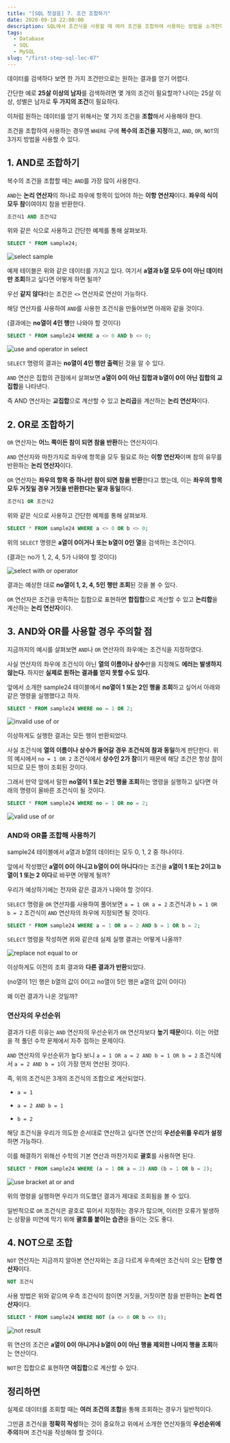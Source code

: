 ```yaml
---
title: "[SQL 첫걸음] 7. 조건 조합하기"
date: 2020-09-10 22:00:00
description: SQL에서 조건식을 사용할 때 여러 조건을 조합하여 사용하는 방법을 소개한다.
tags:
  - Database
  - SQL
  - MySQL
slug: "/first-step-sql-lec-07"
---
```


데이터를 검색하다 보면 한 가지 조건만으로는 원하는 결과를 얻기 어렵다.

간단한 예로 **25살 이상의 남자**를 검색하려면 몇 개의 조건이 필요할까? 나이는 25살 이상, 성별은 남자로 **두 가지의 조건**이 필요하다.

이처럼 원하는 데이터를 얻기 위해서는 몇 가지 조건을 **조합**해서 사용해야 한다.

조건을 조합하여 사용하는 경우엔 `WHERE` 구에 **복수의 조건을 지정**하고, `AND`, `OR`, `NOT`의 3가지 방법을 사용할 수 있다.

## 1. AND로 조합하기

복수의 조건을 조합할 때는 `AND`를 가장 많이 사용한다.

`AND`는 **논리 연산자**의 하나로 좌우에 항목이 있어야 하는 **이항 연산자**이다. **좌우의 식이 모두 참**이여야지 참을 반환한다.

```sql
조건식1 AND 조건식2
```

위와 같은 식으로 사용하고 간단한 예제를 통해 살펴보자.

```sql
SELECT * FROM sample24;
```

![select sample](./select-sample24.png)

예제 테이블은 위와 같은 데이터를 가지고 있다. 여기서 **a열과 b열 모두 0이 아닌 데이터만 조회**하고 싶다면 어떻게 하면 될까?

우선 **같지 않다**라는 조건은 `<>` 연산자로 연산이 가능하다.

해당 연산자를 사용하여 `AND`를 사용한 조건식을 만들어보면 아래와 같을 것이다.

(결과에는 **no열이 4인 행**만 나와야 할 것이다)

```sql
SELECT * FROM sample24 WHERE a <> 0 AND b <> 0;
```

![use and operator in select](./and-result.png)

`SELECT` 명령의 결과는 **no열이 4인 행만 출력**된 것을 알 수 있다.

`AND` 연산은 집합의 관점에서 살펴보면 **a열이 0이 아닌 집합과 b열이 0이 아닌 집합의 교집합**을 나타낸다.

즉 AND 연산자는 **교집합**으로 계산할 수 있고 **논리곱**을 계산하는 **논리 연산자**이다.

## 2. OR로 조합하기

`OR` 연산자는 **어느 쪽이든 참이 되면 참을 반환**하는 연산자이다.

`AND` 연산자와 마찬가지로 좌우에 항목을 모두 필요로 하는 **이항 연산자**이며 참의 유무를 반환하는 **논리 연산자**이다.

`OR` 연산자는 **좌우의 항목 중 하나만 참이 되면 참을 반환**한다고 했는데, 이는 **좌우의 항목 모두 거짓일 경우 거짓을 반환한다는 말과 동일**하다.

```sql
조건식1 OR 조건식2
```

위와 같은 식으로 사용하고 간단한 예제를 통해 살펴보자.

```sql
SELECT * FROM sample24 WHERE a <> 0 OR b <> 0;
```

위의 `SELECT` 명령은 **a열이 0이거나 또는 b열이 0인 열**을 검색하는 조건이다.

(결과는 no가 1, 2, 4, 5가 나와야 할 것이다)

![select with or operator](./or-result.png)

결과는 예상한 대로 **no열이 1, 2, 4, 5인 행만 조회**된 것을 볼 수 있다.

`OR` 연산자은 조건을 만족하는 집합으로 표현하면 **합집합**으로 계산할 수 있고 **논리합**을 계산하는 **논리 연산자**이다.

## 3. AND와 OR를 사용할 경우 주의할 점

지금까지의 예시를 살펴보면 `AND`나 `OR` 연산자의 좌우에는 조건식을 지정하였다.

사실 연산자의 좌우에 조건식이 아닌 **열의 이름이나 상수**만을 지정해도 **에러는 발생하지 않는다.** 하지만 **실제로 원하는 결과를 얻지 못할 수도 있다.**

앞에서 소개한 sample24 테이블에서 **no열이 1 또는 2인 행을 조회**하고 싶어서 아래와 같은 명령을 실행했다고 하자.

```sql
SELECT * FROM sample24 WHERE no = 1 OR 2;
```

![invalid use of or](./invalid-or.png)

이상하게도 실행한 결과는 모든 행이 반환되었다.

사실 조건식에 **열의 이름이나 상수가 들어갈 경우 조건식의 참과 동일**하게 판단한다. 위의 예시에서 `no = 1 OR 2` 조건식에서 **상수인 2가 참**이기 때문에 해당 조건은 항상 참이 되므로 모든 행이 조회된 것이다.

그래서 만약 앞에서 말한 **no열이 1 또는 2인 행을 조회**하는 명령을 실행하고 싶다면 아래의 명령이 올바른 조건식이 될 것이다.

```sql
SELECT * FROM sample24 WHERE no = 1 OR no = 2;
```

![valid use of or](./valid-or.png)

### AND와 OR를 조합해 사용하기

sample24 테이블에서 a열과 b열의 데이터는 모두 0, 1, 2 중 하나이다.

앞에서 작성했던 **a열이 0이 아니고 b열이 0이 아니다**라는 조건을 **a열이 1 또는 2이고 b열이 1 또는 2 이다**로 바꾸면 어떻게 될까?

우리가 예상하기에는 전자와 같은 결과가 나와야 할 것이다.

`SELECT` 명령을 `OR` 연산자를 사용하여 풀어보면 `a = 1 OR a = 2` 조건식과 `b = 1 OR b = 2` 조건식이 `AND` 연산자의 좌우에 지정되면 될 것이다.

```sql
SELECT * FROM sample24 WHERE a = 1 OR a = 2 AND b = 1 OR b = 2;
```

`SELECT` 명령을 작성하면 위와 같은데 실제 실행 결과는 어떻게 나올까?

![replace not equal to or](./not-equal-to-or.png)

이상하게도 이전의 조회 결과와 **다른 결과가 반환**되었다.

(no열이 1인 행은 b열의 값이 0이고 no열이 5인 행은 a열의 값이 0이다)

왜 이런 결과가 나온 것일까?

### 연산자의 우선순위

결과가 다른 이유는 `AND` 연산자의 우선순위가 `OR` 연산자보다 **높기 때문**이다. 이는 어렸을 적 풀던 수학 문제에서 자주 접하는 문제이다.

`AND` 연산자의 우선순위가 높다 보니 `a = 1 OR a = 2 AND b = 1 OR b = 2` 조건식에서 `a = 2 AND b = 1`이 가장 먼저 연산된 것이다.

즉, 위의 조건식은 3개의 조건식의 조합으로 계산되었다.

- `a = 1`

- `a = 2 AND b = 1`

- `b = 2`

해당 조건식을 우리가 의도한 순서대로 연산하고 싶다면 연산의 **우선순위를 우리가 설정**하면 가능하다.

이를 해결하기 위해선 수학의 기본 연산과 마찬가지로 **괄호**를 사용하면 된다.

```sql
SELECT * FROM sample24 WHERE (a = 1 OR a = 2) AND (b = 1 OR b = 2);
```

![use bracket at or and](./use-bracket.png)

위의 명령을 실행하면 우리가 의도했던 결과가 제대로 조회됨을 볼 수 있다.

일반적으로 `OR` 조건식은 괄호로 묶어서 지정하는 경우가 많으며, 이러한 오류가 발생하는 상황을 미연에 막기 위해 **괄호를 붙이는 습관**을 들이는 것도 좋다.

## 4. NOT으로 조합

`NOT` 연산자는 지금까지 알아본 연산자와는 조금 다르게 우측에만 조건식이 오는 **단항 연산자**이다.

```sql
NOT 조건식
```

사용 방법은 위와 같으며 우측 조건식이 참이면 거짓을, 거짓이면 참을 반환하는 **논리 연산자**이다.

```sql
SELECT * FROM sample24 WHERE NOT (a <> 0 OR b <> 0);
```

![not result](./not-result.png)

위 연산의 조건은 **a열이 0이 아니거나 b열이 0이 아닌 행을 제외한 나머지 행을 조회**하는 연산이다.

`NOT`은 집합으로 표현하면 **여집합**으로 계산할 수 있다.

## 정리하면

실제로 데이터를 조회할 때는 **여러 조건의 조합**을 통해 조회하는 경우가 일반적이다.

그만큼 조건식을 **정확히 작성**하는 것이 중요하고 위에서 소개한 연산자들의 **우선순위에 주의**하며 조건식을 작성해야 할 것이다.